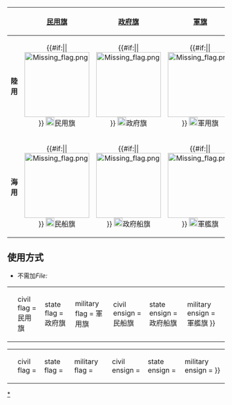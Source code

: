 {| border="2" cellpadding="4" cellspacing="0" style="margin: 1em 1em 1em 0; background: #f9f9f9; border: 1px #aaa solid; border-collapse: collapse;"
|-
! width="50"| !! bgcolor="#efefef" width="150"|[[民用旗]]!!bgcolor="#efefef" width="150"|[[政府旗]]!!bgcolor="#efefef" width="150"|[[軍旗]]
|-
| bgcolor="#efefef" | '''陸用'''
| style="text-align:center;" | {{#if:{{{civil flag|}}}|{{border|[[File:{{{civil flag}}}|150px]]}}|[[File:Missing flag.png|150px]]}}
[[File:FIAV 100000.svg|20px]]民用旗
| style="text-align:center;" | {{#if:{{{state flag|}}}|{{border|[[File:{{{state flag}}}|150px]]}}|[[File:Missing flag.png|150px]]}}
[[File:FIAV 010000.svg|20px]]政府旗
| style="text-align:center;" | {{#if:{{{military flag|}}}|{{border|[[File:{{{military flag}}}|150px]]}}|[[File:Missing flag.png|150px]]}}
[[File:FIAV 001000.svg|20px]]軍用旗
|-
| bgcolor="#efefef" | '''海用'''
| style="text-align:center;" | {{#if:{{{civil ensign|}}}|{{border|[[File:{{{civil ensign}}}|150px]]}}|[[File:Missing flag.png|150px]]}}
[[File:FIAV 000100.svg|20px]]民船旗
| style="text-align:center;" | {{#if:{{{state ensign|}}}|{{border|[[File:{{{state ensign}}}|150px]]}}|[[File:Missing flag.png|150px]]}}
[[File:FIAV 000010.svg|20px]]政府船旗
| style="text-align:center;" | {{#if:{{{military ensign|}}}|{{border|[[File:{{{military ensign}}}|150px]]}}|[[File:Missing flag.png|150px]]}}
[[File:FIAV 000001.svg|20px]]軍艦旗
|}
<noinclude>

==使用方式==
*不需加''File:''

{| style="background: transparent;"
|
<pre>
{{National flag by FIAV-code|
|civil flag = 民用旗
|state flag = 政府旗
|military flag = 軍用旗
|civil ensign = 民船旗
|state ensign = 政府船旗
|military ensign = 軍艦旗
}}
</pre>
|}

{| style="background: transparent;"
|
<pre>
{{National flag by FIAV-code|
|civil flag = 
|state flag = 
|military flag = 
|civil ensign = 
|state ensign = 
|military ensign = 
}}
</pre>
|}


[[category:旗幟學|*]]
</noinclude>